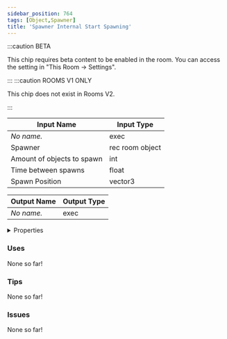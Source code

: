 ```yaml
---
sidebar_position: 764
tags: [Object,Spawner]
title: 'Spawner Internal Start Spawning'
---
```




:::caution BETA

This chip requires beta content to be enabled in the room. You can access the setting in "This Room -> Settings".

:::
:::caution ROOMS V1 ONLY
    
This chip does not exist in Rooms V2.

:::


<IChip uuid="fb6a63b1-3f55-4dcf-9bf0-6ef82e3296d5"/>

| Input Name | Input Type |
|-----------|-----------|
| *No name.* | exec |
| Spawner | rec room object |
| Amount of objects to spawn | int |
| Time between spawns | float |
| Spawn Position | vector3 |

| Output Name | Output Type |
|-----------|-----------|
| *No name.* | exec |


<details>
  <summary>Properties</summary>
  <div>
    <div>
    <table>
      <thead>
        <tr>
          <th>Is beta required?</th>
          <th>Yes</th>
        </tr>
        <tr>
          <th>Is this chip a trolling risk?</th>
          <th>No</th>
        </tr>
        <tr>
          <th>Is this chip a role assignment risk?</th>
          <th>No</th>
        </tr>
        <tr>
          <th>Chip UUID</th>
          <th>fb6a63b1-3f55-4dcf-9bf0-6ef82e3296d5</th>
        </tr>
        <tr>
          <th>Room availability</th>
          <th>Rooms V1 only</th>
        </tr>
      </thead>
    </table>
    </div>
  </div>
</details>

### Uses

None so far!

### Tips

None so far!

### Issues

None so far!